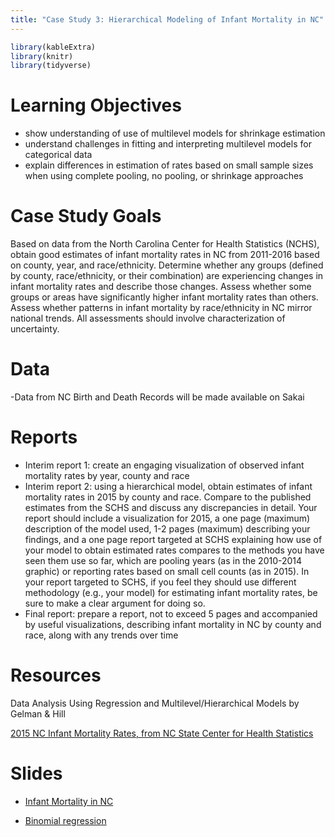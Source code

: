 ```yaml
---
title: "Case Study 3: Hierarchical Modeling of Infant Mortality in NC"
---
```


```r
library(kableExtra)
library(knitr)
library(tidyverse)
```


# Learning Objectives

- show understanding of use of multilevel models for shrinkage estimation
- understand challenges in fitting and interpreting multilevel models for categorical data
- explain differences in estimation of rates based on small sample sizes when using complete pooling, no pooling, or shrinkage approaches

# Case Study Goals
Based on data from the North Carolina Center for Health Statistics (NCHS), obtain good estimates of infant mortality rates in NC from 2011-2016 based on county, year, and race/ethnicity. Determine whether any groups (defined by county, race/ethnicity, or their combination) are experiencing changes in infant mortality rates and describe those changes. Assess whether some groups or areas have significantly higher infant mortality rates than others. Assess whether patterns in infant mortality by race/ethnicity in NC mirror national trends. All assessments should involve characterization of uncertainty.

# Data

-Data from NC Birth and Death Records will be made available on Sakai 
 

# Reports

- Interim report 1: create an engaging visualization of observed infant mortality rates by year, county and race
- Interim report 2: using a hierarchical model, obtain estimates of infant mortality rates in 2015 by county and race. Compare to the published estimates from the SCHS and discuss any discrepancies in detail. Your report should include a visualization for 2015, a one page (maximum) description of the model used, 1-2 pages (maximum) describing your findings, and a one page report targeted at SCHS explaining how use of your model to obtain estimated rates compares to the methods you have seen them use so far, which are pooling years (as in the 2010-2014 graphic) or reporting rates based on small cell counts (as in 2015). In your report targeted to SCHS, if you feel they should use different methodology (e.g., your model) for estimating infant mortality rates, be sure to make a clear argument for doing so.
- Final report: prepare a report, not to exceed 5 pages and accompanied by useful visualizations, describing infant mortality in NC by county and race, along with any trends over time


# Resources

Data Analysis Using Regression and Multilevel/Hierarchical Models by Gelman & Hill

[2015 NC Infant Mortality Rates, from NC State Center for Health Statistics](NCinfantmortalityrates.pdf)


# Slides



- [Infant Mortality in NC](decks/cs03_1_deck.html)

- [Binomial regression ](decks/cs03_2_deck.html)

<!---
[Multilevel Modeling Tutorial: Liz (including radon analysis from Gelman and Hill)](decks/cs03_2_deck.html)



[Multilevel modeling with categorical data: Liz](decks/cs03_4_deck.html)

[Bayesian Hierarchical Modeing Using BMRS: Liz](decks/cs03_5_deck.html)

--->


